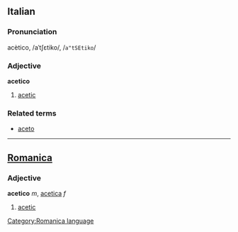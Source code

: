 ==Italian==
===Pronunciation===
acètico, /aˈtʃɛtiko/, /<tt>a"tSEtiko</tt>/
===Adjective===
'''acetico'''

# [[acetic]]

===Related terms===
*[[aceto]]

----

==[[Romanica]]==
[[Category:Romanica language]]
===Adjective===
'''acetico''' ''m'', [[acetica]] ''f''
#[[acetic]]